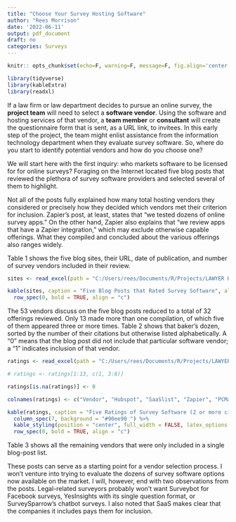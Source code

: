 ```yaml
---
title: "Choose Your Survey Hosting Software"
author: "Rees Morrison"
date: '2022-06-11'
output: pdf_document
draft: no
categories: Surveys
---
```


```r
knitr:: opts_chunk$set(echo=F, warning=F, message=F, fig.align='center')

library(tidyverse)
library(kableExtra)
library(readxl)
```

If a law firm or law department decides to pursue an online survey, the **project team** will need to select a **software vendor**.  Using the software and hosting services of that vendor, a **team member** or **consultant** will create the questionnaire form that is sent, as a URL link, to invitees.  In this early step of the project, the team might enlist assistance from the information technology department when they evaluate survey software.  So, where do you start to identify potential vendors and how do you choose one?

We will start here with the first inquiry: who markets software to be licensed for for online surveys?  Foraging on the Internet located five blog posts that reviewed the plethora of survey software providers and selected several of them to highlight.

Not all of the posts fully explained how many total hosting vendors they considered or precisely how they decided which vendors met their criterion for inclusion. Zapier's post, at least, states that "we tested dozens of online survey apps."  On the other hand, Zapier also explains that "we review apps that have a Zapier integration," which may exclude otherwise capable offerings.  What they compiled and concluded about the various offerings also ranges widely. 

Table 1 shows the five blog sites, their URL, date of publication, and number of survey vendors included in their review.

```r
sites <- read_excel(path = "C:/Users/rees/Documents/R/Projects/LAWYER Hornbooks/5Surveys/Blogs about SurveysTwo.xlsx")

kable(sites, caption = "Five Blog Posts that Rated Survey Software", align = 'c') %>%   kable_styling(position = "center", full_width = FALSE, latex_options = "hold_position") %>%
  row_spec(0, bold = TRUE, align = "c")

```

The 53 vendors discuss on the five blog posts reduced to a total of 32 offerings reviewed. Only 13 made more than one compilation, of which five of them appeared three or more times.  Table 2 shows that baker’s dozen, sorted by the number of their citations but otherwise listed alphabetically.  A "0" means that the blog post did not include that particular software vendor; a "1" indicates inclusion of that vendor.

```r
ratings <- read_excel(path = "C:/Users/rees/Documents/R/Projects/LAWYER Hornbooks/5Surveys/Blog ratings.xlsx")

# ratings <- ratings[1:13, c(1, 3:8)]

ratings[is.na(ratings)] <- 0

colnames(ratings) <- c("Vendor", "Hubspot", "SaaSlist", "Zapier", "PCMag", "TechRadar", "Cites")

kable(ratings, caption = "Five Ratings of Survey Software (2 or more cites)", align = c(rep('c', 7))) %>% 
  column_spec(7, background = "#90ee90 ") %>% 
  kable_styling(position = "center", full_width = FALSE, latex_options = "hold_position") %>%
  row_spec(0, bold = TRUE, align = "c")

```

Table 3 shows all the remaining vendors that were only included in a single blog-post list.

<!-- ```{r ratings2, echo=F, warning=F, message=F, cache=F, eval=FALSE} -->
<!-- ratings2 <- read_excel(path = "C:/Users/rees/Documents/R/Projects/LAWYER Hornbooks/5Surveys/Blogs about SurveysTwo.xlsx") -->

<!-- ratings2 <- ratings2[14:32, c(1, 3:8)] -->

<!-- ratings2[is.na(ratings2)] <- 0 -->

<!-- colnames(ratings2) <- c("Vendor", "Hubspot", "SaaSlist", "Zapier", "PCMag", "TechRadar", "Cites") -->

<!-- kable(ratings2, caption = "Five Ratings of Survey Software (1 cite)", align = c(rep('c', 7))) %>%  -->
<!--   column_spec(7, background = "#90ee90 ") %>%  -->
<!--   kable_styling(position = "center", full_width = FALSE, latex_options = "hold_position") %>% -->
<!--   row_spec(0, bold = TRUE, align = "c") -->

<!-- ``` -->

These posts can serve as a starting point for a vendor selection process.  I won't venture into trying to evaluate the dozens of survey software options now available on the market.  I will, however, end with two observations from the posts.  Legal-related surveyors probably won't want Surveybot for Facebook surveys, YesInsights with its single question format, or SurveySparrow's chatbot surveys.  I also noted that SaaS makes clear that the companies it includes pays them for inclusion.